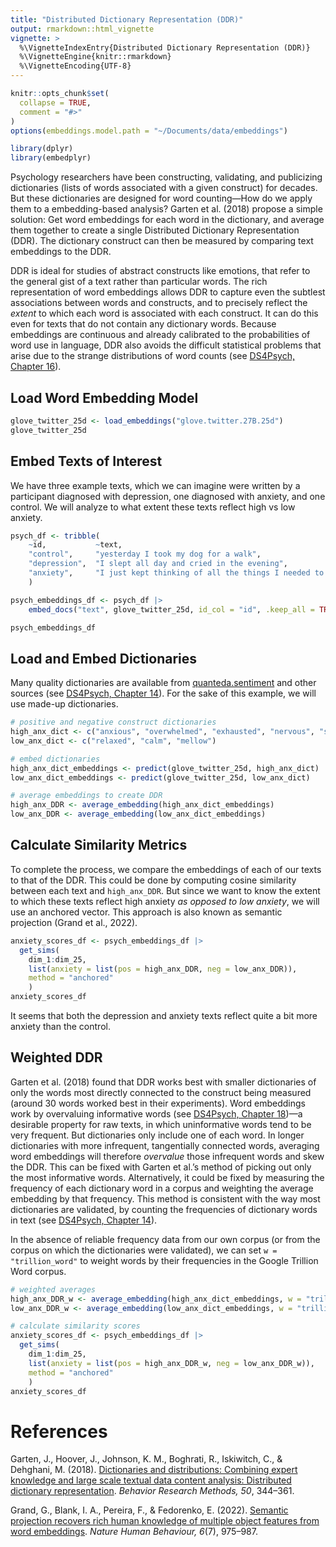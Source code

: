 ```yaml
---
title: "Distributed Dictionary Representation (DDR)"
output: rmarkdown::html_vignette
vignette: >
  %\VignetteIndexEntry{Distributed Dictionary Representation (DDR)}
  %\VignetteEngine{knitr::rmarkdown}
  %\VignetteEncoding{UTF-8}
---
```


```r
knitr::opts_chunk$set(
  collapse = TRUE,
  comment = "#>"
)
options(embeddings.model.path = "~/Documents/data/embeddings")
```

```r
library(dplyr)
library(embedplyr)
```

Psychology researchers have been constructing, validating, and publicizing dictionaries (lists of words associated with a given construct) for decades. But these dictionaries are designed for word counting---How do we apply them to a embedding-based analysis? Garten et al. (2018) propose a simple solution: Get word embeddings for each word in the dictionary, and average them together to create a single Distributed Dictionary Representation (DDR). The dictionary construct can then be measured by comparing text embeddings to the DDR.

DDR is ideal for studies of abstract constructs like emotions, that refer to the general gist of a text rather than particular words. The rich representation of word embeddings allows DDR to capture even the subtlest associations between words and constructs, and to precisely reflect the *extent* to which each word is associated with each construct. It can do this even for texts that do not contain any dictionary words. Because embeddings are continuous and already calibrated to the probabilities of word use in language, DDR also avoids the difficult statistical problems that arise due to the strange distributions of word counts (see [DS4Psych, Chapter 16](https://ds4psych.com/word-counting-improvements)). 

## Load Word Embedding Model

```r
glove_twitter_25d <- load_embeddings("glove.twitter.27B.25d")
glove_twitter_25d
```

## Embed Texts of Interest

We have three example texts, which we can imagine were written by a participant diagnosed with depression, one diagnosed with anxiety, and one control. We will analyze to what extent these texts reflect high vs low anxiety.

```r
psych_df <- tribble(
    ~id,           ~text,
    "control",     "yesterday I took my dog for a walk",
    "depression",  "I slept all day and cried in the evening",
    "anxiety",     "I just kept thinking of all the things I needed to do"
    )

psych_embeddings_df <- psych_df |> 
    embed_docs("text", glove_twitter_25d, id_col = "id", .keep_all = TRUE)

psych_embeddings_df
```

## Load and Embed Dictionaries

Many quality dictionaries are available from [quanteda.sentiment](https://github.com/quanteda/quanteda.sentiment) and other sources (see [DS4Psych, Chapter 14](https://ds4psych.com/word-counting#sec-dictionary-sources)). For the sake of this example, we will use made-up dictionaries.

```r
# positive and negative construct dictionaries
high_anx_dict <- c("anxious", "overwhelmed", "exhausted", "nervous", "stressed")
low_anx_dict <- c("relaxed", "calm", "mellow")

# embed dictionaries
high_anx_dict_embeddings <- predict(glove_twitter_25d, high_anx_dict)
low_anx_dict_embeddings <- predict(glove_twitter_25d, low_anx_dict)

# average embeddings to create DDR
high_anx_DDR <- average_embedding(high_anx_dict_embeddings)
low_anx_DDR <- average_embedding(low_anx_dict_embeddings)
```

## Calculate Similarity Metrics

To complete the process, we compare the embeddings of each of our texts to that of the DDR. This could be done by computing cosine similarity between each text and `high_anx_DDR`. But since we want to know the extent to which these texts reflect high anxiety _as opposed to low anxiety_, we will use an anchored vector. This approach is also known as semantic projection (Grand et al., 2022).

```r
anxiety_scores_df <- psych_embeddings_df |> 
  get_sims(
    dim_1:dim_25, 
    list(anxiety = list(pos = high_anx_DDR, neg = low_anx_DDR)),
    method = "anchored"
    )
anxiety_scores_df
```
It seems that both the depression and anxiety texts reflect quite a bit more anxiety than the control.

## Weighted DDR

Garten et al. (2018) found that DDR works best with smaller dictionaries of only the words most directly connected to the construct being measured (around 30 words worked best in their experiments). Word embeddings work by overvaluing informative words (see [DS4Psych, Chapter 18](https://ds4psych.com/decontextualized-embeddings#sec-embedding-magnitude))---a desirable property for raw texts, in which uninformative words tend to be very frequent. But dictionaries only include one of each word. In longer dictionaries with more infrequent, tangentially connected words, averaging word embeddings will therefore *overvalue* those infrequent words and skew the DDR. This can be fixed with Garten et al.'s method of picking out only the most informative words. Alternatively, it could be fixed by measuring the frequency of each dictionary word in a corpus and weighting the average embedding by that frequency. This method is consistent with the way most dictionaries are validated, by counting the frequencies of dictionary words in text (see [DS4Psych, Chapter 14](https://ds4psych.com/word-counting)).

In the absence of reliable frequency data from our own corpus (or from the corpus on which the dictionaries were validated), we can set `w = "trillion_word"` to weight words by their frequencies in the Google Trillion Word corpus. 

```r
# weighted averages
high_anx_DDR_w <- average_embedding(high_anx_dict_embeddings, w = "trillion_word")
low_anx_DDR_w <- average_embedding(low_anx_dict_embeddings, w = "trillion_word")

# calculate similarity scores
anxiety_scores_df <- psych_embeddings_df |> 
  get_sims(
    dim_1:dim_25, 
    list(anxiety = list(pos = high_anx_DDR_w, neg = low_anx_DDR_w)),
    method = "anchored"
    )
anxiety_scores_df
```

# References

Garten, J., Hoover, J., Johnson, K. M., Boghrati, R., Iskiwitch, C., & Dehghani, M. (2018). [Dictionaries and distributions: Combining expert knowledge and large scale textual data content analysis: Distributed dictionary representation](https://doi.org/10.3758/s13428-017-0875-9). _Behavior Research Methods, 50_, 344–361.

Grand, G., Blank, I. A., Pereira, F., & Fedorenko, E. (2022). [Semantic projection recovers rich human knowledge of multiple object features from word embeddings](https://doi.org/10.1038/s41562-022-01316-8). _Nature Human Behaviour, 6_(7), 975–987.
